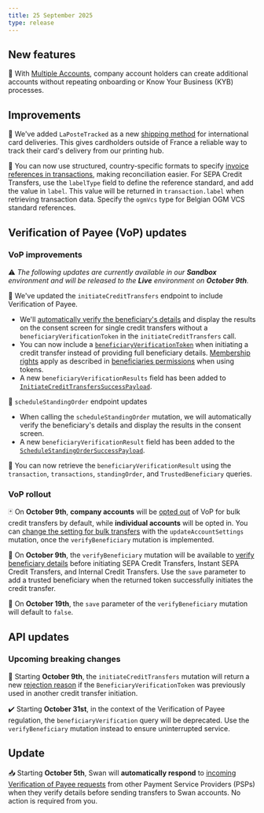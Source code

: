 ```yaml
---
title: 25 September 2025
type: release
---
```


## New features

🏦 With [Multiple Accounts](/preview/multiple-accounts/), company account holders can create additional accounts without repeating onboarding or Know Your Business (KYB) processes.

## Improvements

🚚 We've added `LaPosteTracked` as a new [shipping method](/topics/cards/physical/#shipping-methods) for international card deliveries. This gives cardholders outside of France a reliable way to track their card's delivery from our printing hub.

📄 You can now use structured, country-specific formats to specify [invoice references in transactions](/topics/payments/credit-transfers/sepa/guide-initiate-ct), making reconciliation easier. For SEPA Credit Transfers, use the `labelType` field to define the reference standard, and add the value in `label`. This value will be returned in `transaction.label` when retrieving transaction data. Specify the `ogmVcs` type for Belgian OGM VCS standard references.

## Verification of Payee (VoP) updates

### VoP improvements

⚠️ *The following updates are currently available in our **Sandbox** environment and will be released to the **Live** environment on **October 9th**.*

💸 We've updated the `initiateCreditTransfers` endpoint to include Verification of Payee. 

- We'll [automatically verify the beneficiary's details](/preview/vop/verification-of-payee#option-1) and display the results on the consent screen for single credit transfers without a `beneficiaryVerificationToken` in the `initiateCreditTransfers` call.
- You can now include a [`beneficiaryVerificationToken`](/preview/vop/guide-verify-beneficiary/#step-3) when initiating a credit transfer instead of providing full beneficiary details. [Membership rights](/preview/vop/guide-verify-beneficiary/#token-permissions) apply as described in [beneficiaries permissions](/topics/payments/credit-transfers/#beneficiaries-permissions) when using tokens.
- A new `beneficiaryVerificationResults` field has been added to [`InitiateCreditTransfersSuccessPayload`](https://api-reference.swan.io/objects/initiate-credit-transfers-success-payload/).

📅 `scheduleStandingOrder` endpoint  updates

- When calling the `scheduleStandingOrder` mutation, we will automatically verify the beneficiary's details and display the results in the consent screen.
- A new `beneficiaryVerificationResult` field has been added to the  [`ScheduleStandingOrderSuccessPayload`](https://api-reference.swan.io/objects/schedule-standing-order-success-payload/).

📒  You can now retrieve the `beneficiaryVerificationResult` using the  `transaction`, `transactions`, `standingOrder`, and `TrustedBeneficiary` queries.

### VoP rollout

🃏 On **October 9th**, **company accounts** will be [opted out](/preview/vop/bulk-credit-transfers#bulk-requirements) of VoP for bulk credit transfers by default, while **individual accounts** will be opted in. You can [change the setting for bulk transfers](/preview/vop/bulk-credit-transfers#changing-settings) with the `updateAccountSettings` mutation, once the `verifyBeneficiary`  mutation is implemented.

📡 On **October 9th**, the `verifyBeneficiary` mutation will be available to [verify beneficiary details](/preview/vop/guide-verify-beneficiary/) before initiating SEPA Credit Transfers, Instant SEPA Credit Transfers, and Internal Credit Transfers. Use the `save` parameter to add a trusted beneficiary when the returned token successfully initiates the credit transfer.

📩 On **October 19th**, the `save` parameter of the `verifyBeneficiary` mutation will default to `false`.

## API updates

### Upcoming breaking changes

🛑 Starting **October 9th**, the `initiateCreditTransfers` mutation will return a new [rejection reason](https://api-reference.swan.io/objects/beneficiary-verification-token-already-consumed-rejection/) if the `BeneficiaryVerificationToken` was previously used in another credit transfer initiation. 

✔️ Starting **October 31st**, in the context of the Verification of Payee regulation, the `beneficiaryVerification` query will be deprecated. Use the `verifyBeneficiary` mutation instead to ensure uninterrupted service.

## Update

📥 Starting **October 5th**, Swan will **automatically respond** to [incoming Verification of Payee requests](/preview/vop/incoming-vop-requests/) from other Payment Service Providers (PSPs) when they verify details before sending transfers to Swan accounts. No action is required from you.